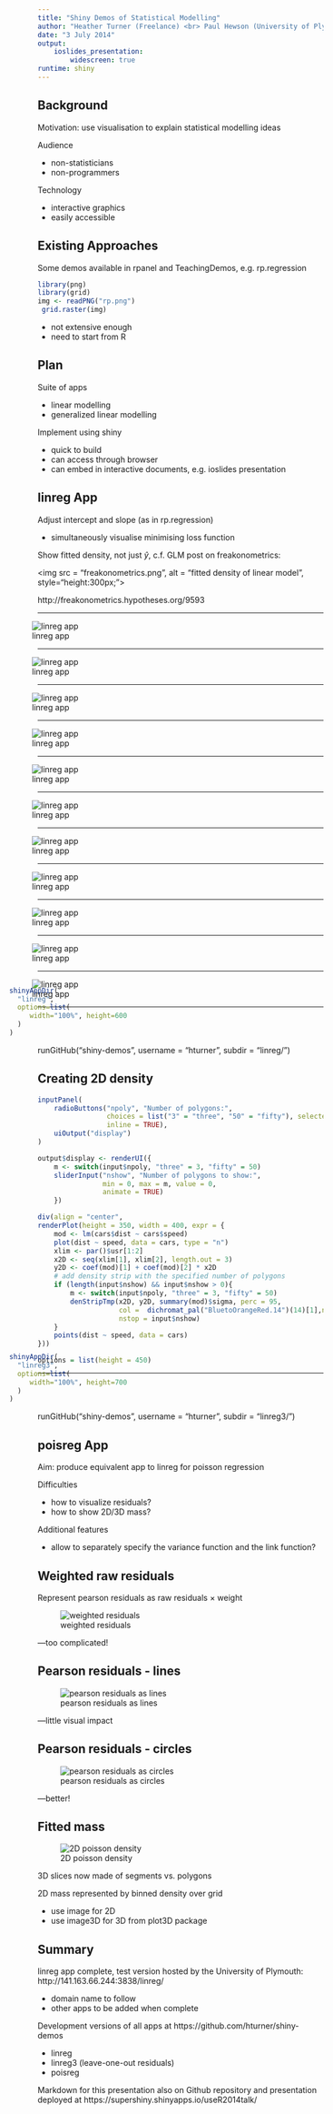 ```yaml
---
title: "Shiny Demos of Statistical Modelling"
author: "Heather Turner (Freelance) <br> Paul Hewson (University of Plymouth)"
date: "3 July 2014"
output: 
    ioslides_presentation:
        widescreen: true
runtime: shiny        
---
```


## Background

Motivation: use visualisation to explain statistical modelling ideas

Audience

 - non-statisticians
 - non-programmers
 
Technology

 - interactive graphics
 - easily accessible

## Existing Approaches

Some demos available in rpanel and TeachingDemos, e.g. rp.regression

<div class = "centered">
```r
library(png)
library(grid)
img <- readPNG("rp.png")
 grid.raster(img)
```
</div>

- not extensive enough
- need to start from R

## Plan

Suite of apps

 - linear modelling
 - generalized linear modelling
 
Implement using shiny

 - quick to build
 - can access through browser
 - can embed in interactive documents, e.g. ioslides presentation
 
## linreg App

Adjust intercept and slope (as in rp.regression)

- simultaneously visualise minimising loss function

Show fitted density, not just $\hat{y}$, c.f. GLM post on freakonometrics:

<div class = "centered">
<img src = "freakonometrics.png", alt = "fitted density of linear model", 
style="height:300px;">
</div>

<footer class="source">http://freakonometrics.hypotheses.org/9593</footer>

---

<div style = "margin-left: -50px; margin-right: -50px">
![linreg app](linreg-data.png)
</div>

---

<div style = "margin-left: -50px; margin-right: -50px">
![linreg app](linreg-param.png)
</div>

---

<div style = "margin-left: -50px; margin-right: -50px">
![linreg app](linreg-opts.png)
</div>

---

<div style = "margin-left: -50px; margin-right: -50px">
![linreg app](linreg-loss.png)
</div>

---

<div style = "margin-left: -50px; margin-right: -50px">
![linreg app](linreg-plots.png)
</div>

---

<div style = "margin-left: -50px; margin-right: -50px">
![linreg app](linreg-plots2.png)
</div>

---

<div style = "margin-left: -50px; margin-right: -50px">
![linreg app](linreg-scale.png)
</div>

---

<div style = "margin-left: -50px; margin-right: -50px">
![linreg app](linreg2-D.png)
</div>

---

<div style = "margin-left: -50px; margin-right: -50px">
![linreg app](linreg2-lim.png)
</div>

---

<div style = "margin-left: -50px; margin-right: -50px">
![linreg app](linreg2-clip.png)
</div>

---

<div style = "margin-left: -50px; margin-right: -50px">
![linreg app](linreg2-axes.png)
</div>

---

<div style = "margin-left: -50px; margin-right: -50px; margin-top: -50px">
```r
shinyAppDir(
  "linreg",
  options=list(
     width="100%", height=600
  )
)
```
</div>

<footer class="source">runGitHub("shiny-demos", username = "hturner", subdir = "linreg/")
</footer>

## Creating 2D density

```r
inputPanel(
    radioButtons("npoly", "Number of polygons:", 
                 choices = list("3" = "three", "50" = "fifty"), selected = "three", 
                 inline = TRUE),
    uiOutput("display")
)

output$display <- renderUI({
    m <- switch(input$npoly, "three" = 3, "fifty" = 50)
    sliderInput("nshow", "Number of polygons to show:", 
                min = 0, max = m, value = 0, 
                animate = TRUE)
    })

div(align = "center",
renderPlot(height = 350, width = 400, expr = {
    mod <- lm(cars$dist ~ cars$speed)
    plot(dist ~ speed, data = cars, type = "n")
    xlim <- par()$usr[1:2]
    x2D <- seq(xlim[1], xlim[2], length.out = 3)
    y2D <- coef(mod)[1] + coef(mod)[2] * x2D
    # add density strip with the specified number of polygons
    if (length(input$nshow) && input$nshow > 0){
        m <- switch(input$npoly, "three" = 3, "fifty" = 50)
        denStripTmp(x2D, y2D, summary(mod)$sigma, perc = 95, 
                    col =  dichromat_pal("BluetoOrangeRed.14")(14)[1],npoly = m,
                    nstop = input$nshow)
    }
    points(dist ~ speed, data = cars)
}))

options = list(height = 450)
```

---

<div style = "margin-left: -50px; margin-right: -50px; margin-top: -50px">
```r
shinyAppDir(
  "linreg3",
  options=list(
     width="100%", height=700
  )
)
```
</div>

<footer class="source">runGitHub("shiny-demos", username = "hturner", subdir = "linreg3/")
</footer>


## poisreg App

Aim: produce equivalent app to linreg for poisson regression

Difficulties

- how to visualize residuals?
- how to show 2D/3D mass?

Additional features

 - allow to separately specify the variance function and the link function?
 
## Weighted raw residuals

Represent pearson residuals as raw residuals $\times$ weight

<div class = "centered">
![weighted residuals](weightedres.png)
</div>

---too complicated!

## Pearson residuals - lines

<div class = "centered">
![pearson residuals as lines](lines.png)
</div>

---little visual impact

## Pearson residuals - circles

<div class = "centered">
![pearson residuals as circles](circles.png)
</div>

---better!

## Fitted mass

<div class = "columns-2">

![2D poisson density](poisreg3D.png)

3D slices now made of segments vs. polygons

2D mass represented by binned density over grid

- use image for 2D 
- use image3D for 3D from plot3D package
</div>


## Summary

linreg app complete, test version hosted by the University of Plymouth: http://141.163.66.244:3838/linreg/

 - domain name to follow
 - other apps to be added when complete

Development versions of all apps at https://github.com/hturner/shiny-demos

 - linreg
 - linreg3 (leave-one-out residuals)
 - poisreg

Markdown for this presentation also on Github repository and presentation deployed at https://supershiny.shinyapps.io/useR2014talk/
